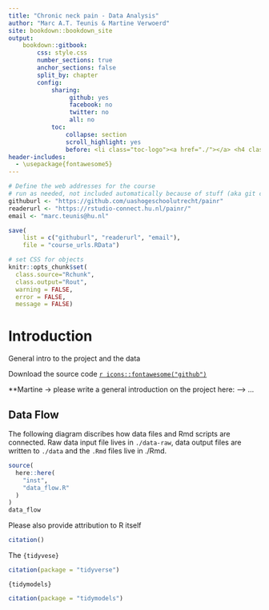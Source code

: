 ```yaml
---
title: "Chronic neck pain - Data Analysis"
author: "Marc A.T. Teunis & Martine Verwoerd"
site: bookdown::bookdown_site
output: 
    bookdown::gitbook:
        css: style.css
        number_sections: true
        anchor_sections: false
        split_by: chapter
        config:
            sharing:
                 github: yes
                 facebook: no
                 twitter: no
                 all: no
            toc:
                collapse: section
                scroll_highlight: yes
                before: <li class="toc-logo"><a href="./"></a> <h4 class=".paddingtitel ">painr</h2></li>
header-includes:
  - \usepackage{fontawesome5}
---
```


```r
# Define the web addresses for the course
# run as needed, not included automatically because of stuff (aka git complains)
githuburl <- "https://github.com/uashogeschoolutrecht/painr"
readerurl <- "https://rstudio-connect.hu.nl/painr/"
email <- "marc.teunis@hu.nl"

save(
    list = c("githuburl", "readerurl", "email"), 
    file = "course_urls.RData")
```

```r
# set CSS for objects
knitr::opts_chunk$set(
  class.source="Rchunk", 
  class.output="Rout", 
  warning = FALSE,
  error = FALSE,
  message = FALSE)
```

# Introduction {-}

General intro to the project and the data

Download the source code [`r icons::fontawesome("github")`](https://github.com/uashogeschoolutrecht/painr)

**Martine -> please write a general introduction on the project here: --->
...

## Data Flow
The following diagram discribes how data files and Rmd scripts are connected. Raw data input file lives in `./data-raw`, data output files are written to `./data` and the `.Rmd` files live in ./Rmd.

```r
source(
  here::here(
    "inst",
    "data_flow.R"
  )
)
data_flow
```

Please also provide attribution to R itself
```r
citation()
```

The `{tidyvese}`
```r
citation(package = "tidyverse")
```

`{tidymodels}`
```r
citation(package = "tidymodels")
```

